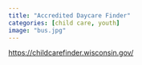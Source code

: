 ```yaml
---
title: "Accredited Daycare Finder"
categories: [child care, youth]
image: "bus.jpg"
---
```



<https://childcarefinder.wisconsin.gov/>
